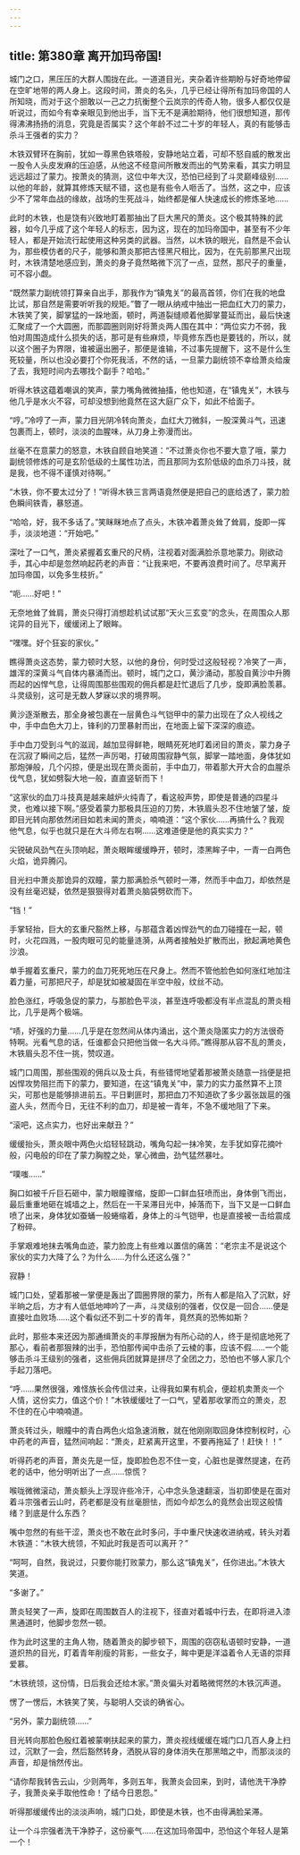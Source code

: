 ```yaml
---
---
---
```

title: 第380章 离开加玛帝国!
---



城门之口，黑压压的大群人围拢在此。一道道目光，夹杂着许些期盼与好奇地停留在空旷地带的两人身上。这段时间，萧炎的名头，几乎已经让得所有加玛帝国的人所知晓，而对于这个胆敢以一己之力抗衡整个云岚宗的传奇人物，很多人都仅仅是听说过，而如今有幸亲眼见到他出手，当下无不是满脸期待，他们很想知道，那传得沸沸扬扬的消息，究竟是否属实？这个年龄不过二十岁的年轻人，真的有能够击杀斗王强者的实力？

木铁双臂环在胸前，犹如一尊黑色铁塔般，安静地站立着，可却不怒自威的散发出一股令人头皮发麻的压迫感，从他这不经意间所散发而出的气势来看，其实力明显远远超过了蒙力。按萧炎的猜测，这位中年大汉，恐怕已经到了斗灵巅峰级别……以他的年龄，就算其修炼天赋不错，这也是有些令人咂舌了。当然，这之中，应该少不了常年血战的缘故，战场的生死战斗，始终都是催人快速成长的修炼圣地……

此时的木铁，也是饶有兴致地盯着那抽出了巨大黑尺的萧炎。这个极其特殊的武器，如今几乎成了这个年轻人的标志，因为这，现在的加玛帝国中，甚至有不少年轻人，都是开始流行起使用这种另类的武器。当然，以木铁的眼光，自然是不会认为，那些模仿者的尺子，能够和萧炎那把古怪黑尺相比，因为，在先前那黑尺出现时，木铁清楚地感应到，萧炎的身子竟然略微下沉了一点，显然，那尺子的重量，可不容小觑。

“既然蒙力副统领打算亲自出手，那我作为“镇鬼关”的最高首领，你们在我的地盘比试，那自然是需要听听我的规矩。”瞥了一眼从纳戒中抽出一把血红大刀的蒙力，木铁笑了笑，脚掌猛的一跺地面，顿时，两道裂缝顺着他脚掌蔓延而出，最后快速汇聚成了一个大圆圈，而那圆圈则刚好将萧炎两人围在其中：“两位实力不弱，我怕对周围造成什么损失的话，那可是有些麻烦，毕竟修东西也是要钱的，所以，就以这个圈子为界限，谁被逼出圈子，那便是谁输，不过事先提醒下，这不是什么生死较量，所以也没必要打个你死我活，不然的话，一旦蒙力副统领不幸给萧炎给废了去，我短时间内去哪找个副手？哈哈。”

听得木铁这蕴着嘲讽的笑声，蒙力嘴角微微抽搐，他也知道，在“镇鬼关”，木铁与他几乎是水火不容，可却没想到他竟然在这大庭广众下，如此不给面子。

“哼。”冷哼了一声，蒙力目光阴冷转向萧炎，血红大刀微斜，一股深黄斗气，迅速包裹而上，顿时，淡淡的血腥味，从刀身上弥漫而出。

丝毫不在意蒙力的怒意，木铁自顾自地笑道：“不过萧炎你也不要大意了哦，蒙力副统领修炼的可是玄阶低级的土属性功法，而且那同为玄阶低级的血杀刀斗技，就是我，也不得不谨慎对待啊。”

“木铁，你不要太过分了！”听得木铁三言两语竟然便是把自己的底给透了，蒙力脸色瞬间铁青，暴怒道。

“哈哈，好，我不多话了。”笑眯眯地点了点头，木铁冲着萧炎耸了耸肩，旋即一挥手，淡淡地道：“开始吧。”

深吐了一口气，萧炎紧握着玄重尺的尺柄，注视着对面满脸杀意地蒙力。刚欲动手，其心中却是忽然响起药老的声音：“让我来吧，不要再浪费时间了。尽早离开加玛帝国，以免多生枝折。”

“呃……好吧！”

无奈地耸了耸肩，萧炎只得打消想趁机试试那“天火三玄变”的念头，在周围众人那诧异的目光下，缓缓闭上了眼眸。

“嘿嘿。好个狂妄的家伙。”

瞧得萧炎这态势，蒙力顿时大怒，以他的身份，何时受过这般轻视？冷笑了一声，雄浑的深黄斗气自体内暴涌而出。顿时，城门之口，黄沙涌动，那股自黄沙中升腾而起的凶悍气息，让得周围那些围观的佣兵都是赶忙退后了几步，旋即满脸羡慕。斗灵级别，这可是无数人梦寐以求的境界啊。

黄沙逐渐散去，那全身被包裹在一层黄色斗气铠甲中的蒙力出现在了众人视线之中，手中血色大刀上，锋利的刀罡暴射而出，在地面上留下深深的痕迹。

手中血刀受到斗气的滋润，越加显得鲜艳，眼睛死死地盯着闭目的萧炎，蒙力身子在沉寂了瞬间之后，猛然一声厉喝，打破周围寂静气氛，脚掌一踏地面，身体犹如那炮弹般，几个闪掠，便是出现在萧炎面前，手中血刀，带着那大开大合的血腥杀伐气息，犹如劈裂大地一般，直直竖斩而下！

“这家伙的血刀斗技真是越来越炉火纯青了，看这般声势，即使是普通的四星斗灵，也难以接下啊。”感受着蒙力那极具压迫的刀势，木铁眉头忍不住地皱了皱，旋即目光转向那依然闭目如若未闻的萧炎，喃喃道：“这个家伙……再搞什么？我观他气息，似乎也就只是在大斗师左右啊……这难道便是他的真实实力？”

尖锐破风劲气在头顶响起，萧炎眼眸缓缓睁开，顿时，漆黑眸子中，一青一白两色火焰，诡异腾闪。

目光扫中萧炎那诡异的双瞳，蒙力那满脸杀气顿时一滞，然而手中血刀，却依然是没有丝毫迟疑，依然是狠狠得对着萧炎脑袋劈砍而下。

“铛！”

手掌轻抬，巨大的玄重尺豁然上移，与那蕴含着凶悍劲气的血刀碰撞在一起，顿时，火花四溅，一股肉眼可见的能量涟漪，从两者接触处扩散而出，掀起满地黄色沙浪。

单手握着玄重尺，蒙力的血刀死死地压在尺身上。然而不管他脸色如何涨红地加注着力量，可那把尺子，却是犹如被凝固在半空中般，纹丝不动。

脸色涨红，呼吸急促的蒙力，与那脸色平淡，甚至连呼吸都没有半点混乱的萧炎相比，几乎是两个极端。

“啧，好强的力量……几乎是在忽然间从体内涌出，这个萧炎隐匿实力的方法很奇特啊。光看气息的话，任谁都会只把他当做一名大斗师。”瞧得那从容不乱的萧炎，木铁眉头忍不住一挑，赞叹道。

城门口周围，那些围观的佣兵以及士兵，有些错愕地望着那被萧炎随意一挡便是把凶悍攻势阻拦而下的蒙力，要知道，在这“镇鬼关”中，蒙力的实力虽然算不上顶尖，可那也是能够排进前五。平日剿匪时，那把血刀不知道砍了多少嚣张跋扈的强盗人头，然而今日，无往不利的血刀，却是被一青年，不急不缓地阻了下来。

“滚吧，这点实力，也好出来献丑？”

缓缓抬头，萧炎眼中两色火焰轻轻跳动，嘴角勾起一抹冷笑，左手犹如穿花摘叶般，闪电般的印在了蒙力胸膛之处，掌心微曲，劲气猛然暴吐。

“噗嗤……”

胸口如被千斤巨石砸中，蒙力眼瞳骤缩，旋即一口鲜血狂喷而出，身体倒飞而出，最后重重地砸在城墙之上，然后在一干呆滞目光中，掉落而下，当下又是一口鲜血喷了出来，身体犹如蚕蛹一般蜷缩着，身体上的斗气铠甲，也是直接被一击给震成了粉碎。

手掌艰难地抹去嘴角血迹，蒙力脸庞上有些难以置信的痛苦：“老宗主不是说这个家伙的实力大降了么？为什么……为什么还这么强？”

寂静！

城门口处，望着那被一掌便是轰出了圆圈界限的蒙力，所有人都是陷入了沉默，好半晌之后，方才有人低低地呻吟了一声，斗灵级别的强者，仅仅是一回合……便是直接吐血败场……这个看似还不到二十岁的青年，竟然真的恐怖如斯？

此时，那些本来还因为那通缉萧炎的丰厚报酬为有所心动的人，终于是彻底地死了那心，看前者那狠辣的出手，恐怕那传闻中击杀了云棱的事，应该不假……一个能够击杀斗王级别的强者，这些佣兵团就算是拼尽了全团之力，恐怕也不够人家几个手起刀落吧。

“呼……果然很强，难怪族长会传信过来，让得我如果有机会，便趁机卖萧炎一个人情，这份实力，值这个价！”木铁缓缓吐了一口气，望着那收掌而立的萧炎，忍不住的在心中喃喃道。

萧炎转过头，眼瞳中的青白两色火焰急速消散，就在他刚刚取回身体控制权时，心中药老的声音，猛然间响起：“萧炎，赶紧离开这里，不要再拖延了！赶快！！”

听得药老的声音，萧炎先是一怔，旋即脸色忍不住一变，心脏也是骤然提速，在药老的话中，他分明听出了一点……惊慌？

喉咙微微滚动，萧炎额头上浮现许些冷汗，心中念头急速翻滚，当初即使是在面对着斗宗强者云山时，药老都是没有丝毫胆怯，而如今却怎么的竟然会出现这般情绪？到底是什么东西？

嘴中忽然的有些干涩，萧炎也不敢在此时多问，手中重尺快速收进纳戒，转头对着木铁道：“木铁大统领，不知此时我是否可以离开？”

“呵呵，自然，我说过，只要你能打败蒙力，那么这“镇鬼关”，任你进出。”木铁大笑道。

“多谢了。”

萧炎轻笑了一声，旋即在周围数百人的注视下，径直对着城中行去，在即将进入漆黑通道时，他脚步忽然一顿。

作为此时这里的主角人物，随着萧炎的脚步顿下，周围的窃窃私语顿时安静，一道道炽热的目光，盯着青年削瘦的背影，一些女子，眸中更是洋溢着令人无语的崇拜爱慕。

“木铁统领，这份情，日后我会还给木家。”萧炎偏头对着略微愕然的木铁沉声道。

愣了一愣后，木铁笑了笑，与聪明人交谈的确省心。

“另外，蒙力副统领……”

目光转向那脸色殷红着被蒙喇扶起来的蒙力，萧炎视线缓缓在城门口几百人身上扫过，沉默了一会，然后豁然转身，洒脱从容的身体消失在那黑暗之中，而那淡淡的声音，却是悄然传出。

“请你帮我转告云山，少则两年，多则五年，我萧炎会回来，到时，请他洗干净脖子，我萧炎亲手取他性命！了结今日恩怨。”

听得那缓缓传出的淡淡声响，城门口处，即使是木铁，也不由得满脸呆滞。

让一个斗宗强者洗干净脖子，这份豪气……在这加玛帝国中，恐怕这个年轻人是第一个！